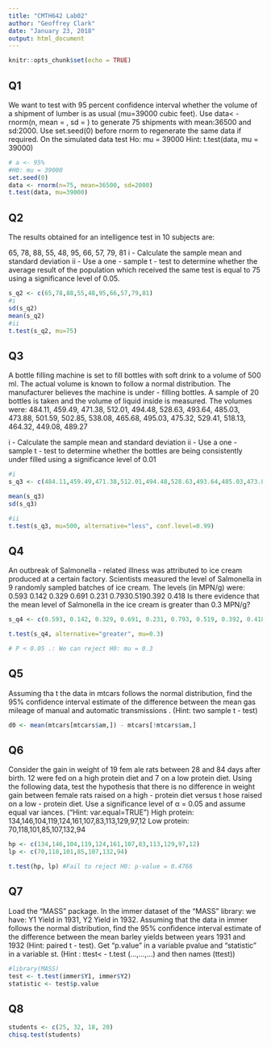 ```yaml
---
title: "CMTH642 Lab02"
author: "Geoffrey Clark"
date: "January 23, 2018"
output: html_document
---
```


```r
knitr::opts_chunk$set(echo = TRUE)
```

## Q1
We want to test with 95 percent confidence interval whether the volume of a shipment of lumber  is as usual (mu=39000 cubic feet). Use data< - rnorm(n, mean = , sd = ) to generate 75 shipments  with  mean:36500  and  sd:2000.  Use  set.seed(0)  before  rnorm  to  regenerate  the  same  data  if  required. On the simulated data test Ho: mu = 39000 Hint: t.test(data, mu = 39000)
```r
# a <- 95%
#H0: mu = 39000
set.seed(0)
data <- rnorm(n=75, mean=36500, sd=2000)
t.test(data, mu=39000)
```

## Q2

The results obtained for an intelligence test in 10 subjects are:

65, 78, 88, 55, 48, 95, 66, 57, 79, 81
i - Calculate the sample mean and standard deviation
ii - Use  a  one - sample  t - test  to  determine  whether  the  average  result  of  the  population  which  received the same test is equal to 75 using a significance level of 0.05.
```r
s_q2 <- c(65,78,88,55,48,95,66,57,79,81)
#i
sd(s_q2)
mean(s_q2)
#ii
t.test(s_q2, mu=75)
```

## Q3

A  bottle  filling  machine  is  set  to  fill  bottles  with  soft  drink  to  a  volume  of  500  ml.  The  actual  volume  is  known  to  follow  a  normal  distribution.  The  manufacturer  believes  the  machine  is  under - filling bottles. A sample of 20 bottles is taken and the volume of liquid inside is measured. 
The volumes were:
484.11, 459.49, 471.38, 512.01, 494.48, 528.63, 493.64, 485.03, 473.88, 501.59, 502.85, 538.08, 465.68, 495.03, 475.32, 529.41, 518.13, 464.32, 449.08, 489.27

i - Calculate the sample mean and standard deviation
ii - Use a one - sample  t - test to determine whether the bottles are being consistently under filled  using a significance level of 0.01
```r
#i
s_q3 <- c(484.11,459.49,471.38,512.01,494.48,528.63,493.64,485.03,473.88,501.59,502.85,538.08,465.68,495.03,475.32,529.41,518.13,464.32,449.08,489.27)

mean(s_q3)
sd(s_q3)

#ii
t.test(s_q3, mu=500, alternative="less", conf.level=0.99)


```

## Q4

An  outbreak  of  Salmonella - related  illness  was  attributed  to  ice  cream  produced  at  a  certain 
factory. Scientists measured the level of
Salmonella in 9 randomly sampled batches of ice cream. 
The levels (in MPN/g) were:
0.593 0.142 0.329 0.691 0.231 0.7930.5190.392 0.418
Is there evidence that the mean level of Salmonella in the ice cream is greater than 0.3 MPN/g?

```r
s_q4 <- c(0.593, 0.142, 0.329, 0.691, 0.231, 0.793, 0.519, 0.392, 0.418)

t.test(s_q4, alternative="greater", mu=0.3)

# P < 0.05 .: We can reject H0: mu = 0.3 
```

## Q5

Assuming  tha t  the  data  in  mtcars  follows  the  normal  distribution,  find  the  95%  confidence  interval  estimate  of  the  difference  between  the  mean  gas  mileage  of  manual  and  automatic  transmissions . (Hint: two sample t - test)

```r
d0 <- mean(mtcars[mtcars$am,]) - mtcars[!mtcars$am,]
```

## Q6

Consider the gain in weight of 19 fem ale rats between 28 and 84 days after birth. 12 were fed on  a high protein diet and 7 on a low protein diet. Using the following data, test the hypothesis that  there  is  no  difference  in  weight  gain  between  female  rats raised  on  a  high - protein  diet versus  t hose  raised  on  a  low - protein diet. Use a significance level of α = 0.05 and assume equal  var iances. ("Hint: var.equal=TRUE")
High protein: 134,146,104,119,124,161,107,83,113,129,97,12
Low protein: 70,118,101,85,107,132,94
```r
hp <- c(134,146,104,119,124,161,107,83,113,129,97,12)
lp <- c(70,118,101,85,107,132,94)

t.test(hp, lp) #Fail to reject H0: p-value = 0.4766
```

## Q7

Load the "MASS" package. In the immer dataset of the "MASS" library: we have: Y1 Yield in 1931,  Y2 Yield in 1932. Assuming that the data in immer follows the normal distribution, find the 95%  confidence  interval  estimate  of  the  difference  between  the  mean  barley  yields  between  years  1931 and 1932 (Hint: paired t - test). Get "p.value" in a variable pvalue and "statistic" in a variable  st. (Hint : ttest< - t.test (...,...,...) and then  names (ttest))

```r
#library(MASS)
test <- t.test(immer$Y1, immer$Y2)
statistic <- test$p.value
```

## Q8

```r
students <- c(25, 32, 18, 20)
chisq.test(students)
```

